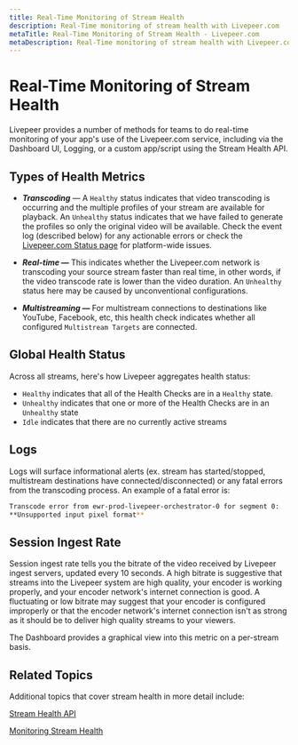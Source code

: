 ```yaml
---
title: Real-Time Monitoring of Stream Health
description: Real-Time monitoring of stream health with Livepeer.com
metaTitle: Real-Time Monitoring of Stream Health - Livepeer.com
metaDescription: Real-Time monitoring of stream health with Livepeer.com
---
```


# Real-Time Monitoring of Stream Health

Livepeer provides a number of methods for teams to do real-time monitoring of
your app's use of the Livepeer.com service, including via the Dashboard UI,
Logging, or a custom app/script using the Stream Health API.

## Types of Health Metrics

- **_Transcoding_** — A `Healthy` status indicates that video transcoding is
  occurring and the multiple profiles of your stream are available for playback.
  An `Unhealthy` status indicates that we have failed to generate the profiles
  so only the original video will be available. Check the event log (described
  below) for any actionable errors or check the
  [Livepeer.com Status page](https://livepeer.statuspage.io/) for platform-wide
  issues.

- **_Real-time —_** This indicates whether the Livepeer.com network is
  transcoding your source stream faster than real time, in other words, if the
  video transcode rate is lower than the video duration. An `Unhealthy` status
  here may be caused by unconventional configurations.

- **_Multistreaming —_** For multistream connections to destinations like
  YouTube, Facebook, etc, this health check indicates whether all configured
  `Multistream Targets` are connected.

## Global Health Status

Across all streams, here's how Livepeer aggregates health status:

- `Healthy` indicates that all of the Health Checks are in a `Healthy` state.
- `Unhealthy` indicates that one or more of the Health Checks are in an
  `Unhealthy` state
- `Idle` indicates that there are no currently active streams

## Logs

Logs will surface informational alerts (ex. stream has started/stopped,
multistream destinations have connected/disconnected) or any fatal errors from
the transcoding process. An example of a fatal error is:

```bash
Transcode error from ewr-prod-livepeer-orchestrator-0 for segment 0:
**Unsupported input pixel format**
```

## Session Ingest Rate

Session ingest rate tells you the bitrate of the video received by Livepeer
ingest servers, updated every 10 seconds. A high bitrate is suggestive that
streams into the Livepeer system are high quality, your encoder is working
properly, and your encoder network's internet connection is good. A fluctuating
or low bitrate may suggest that your encoder is configured improperly or that
the encoder network's internet connection isn't as strong as it should be to
deliver high quality streams to your viewers.

The Dashboard provides a graphical view into this metric on a per-stream basis.

## Related Topics

Additional topics that cover stream health in more detail include:

[Stream Health API](./developing-a-production-app/stream-health)

[Monitoring Stream Health](./managing-livepeer-after-going-live/stream-health)
